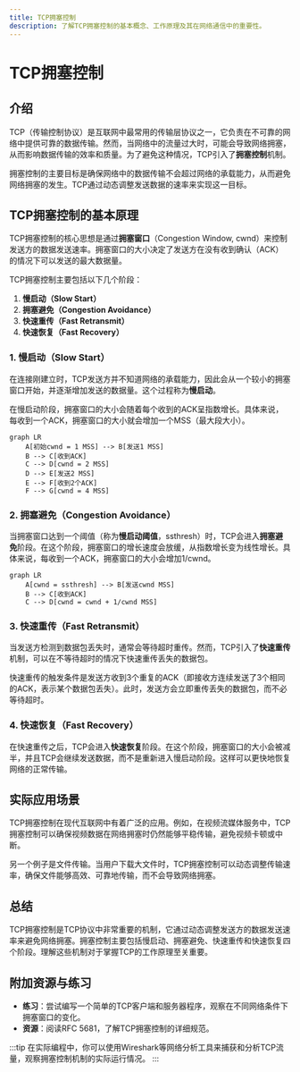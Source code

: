 ```yaml
---
title: TCP拥塞控制
description: 了解TCP拥塞控制的基本概念、工作原理及其在网络通信中的重要性。
---
```


# TCP拥塞控制

## 介绍

TCP（传输控制协议）是互联网中最常用的传输层协议之一，它负责在不可靠的网络中提供可靠的数据传输。然而，当网络中的流量过大时，可能会导致网络拥塞，从而影响数据传输的效率和质量。为了避免这种情况，TCP引入了**拥塞控制**机制。

拥塞控制的主要目标是确保网络中的数据传输不会超过网络的承载能力，从而避免网络拥塞的发生。TCP通过动态调整发送数据的速率来实现这一目标。

## TCP拥塞控制的基本原理

TCP拥塞控制的核心思想是通过**拥塞窗口**（Congestion Window, cwnd）来控制发送方的数据发送速率。拥塞窗口的大小决定了发送方在没有收到确认（ACK）的情况下可以发送的最大数据量。

TCP拥塞控制主要包括以下几个阶段：

1. **慢启动（Slow Start）**
2. **拥塞避免（Congestion Avoidance）**
3. **快速重传（Fast Retransmit）**
4. **快速恢复（Fast Recovery）**

### 1. 慢启动（Slow Start）

在连接刚建立时，TCP发送方并不知道网络的承载能力，因此会从一个较小的拥塞窗口开始，并逐渐增加发送的数据量。这个过程称为**慢启动**。

在慢启动阶段，拥塞窗口的大小会随着每个收到的ACK呈指数增长。具体来说，每收到一个ACK，拥塞窗口的大小就会增加一个MSS（最大段大小）。

```mermaid
graph LR
    A[初始cwnd = 1 MSS] --> B[发送1 MSS]
    B --> C[收到ACK]
    C --> D[cwnd = 2 MSS]
    D --> E[发送2 MSS]
    E --> F[收到2个ACK]
    F --> G[cwnd = 4 MSS]
```

### 2. 拥塞避免（Congestion Avoidance）

当拥塞窗口达到一个阈值（称为**慢启动阈值**，ssthresh）时，TCP会进入**拥塞避免**阶段。在这个阶段，拥塞窗口的增长速度会放缓，从指数增长变为线性增长。具体来说，每收到一个ACK，拥塞窗口的大小会增加1/cwnd。

```mermaid
graph LR
    A[cwnd = ssthresh] --> B[发送cwnd MSS]
    B --> C[收到ACK]
    C --> D[cwnd = cwnd + 1/cwnd MSS]
```

### 3. 快速重传（Fast Retransmit）

当发送方检测到数据包丢失时，通常会等待超时重传。然而，TCP引入了**快速重传**机制，可以在不等待超时的情况下快速重传丢失的数据包。

快速重传的触发条件是发送方收到3个重复的ACK（即接收方连续发送了3个相同的ACK，表示某个数据包丢失）。此时，发送方会立即重传丢失的数据包，而不必等待超时。

### 4. 快速恢复（Fast Recovery）

在快速重传之后，TCP会进入**快速恢复**阶段。在这个阶段，拥塞窗口的大小会被减半，并且TCP会继续发送数据，而不是重新进入慢启动阶段。这样可以更快地恢复网络的正常传输。

## 实际应用场景

TCP拥塞控制在现代互联网中有着广泛的应用。例如，在视频流媒体服务中，TCP拥塞控制可以确保视频数据在网络拥塞时仍然能够平稳传输，避免视频卡顿或中断。

另一个例子是文件传输。当用户下载大文件时，TCP拥塞控制可以动态调整传输速率，确保文件能够高效、可靠地传输，而不会导致网络拥塞。

## 总结

TCP拥塞控制是TCP协议中非常重要的机制，它通过动态调整发送方的数据发送速率来避免网络拥塞。拥塞控制主要包括慢启动、拥塞避免、快速重传和快速恢复四个阶段。理解这些机制对于掌握TCP的工作原理至关重要。

## 附加资源与练习

- **练习**：尝试编写一个简单的TCP客户端和服务器程序，观察在不同网络条件下拥塞窗口的变化。
- **资源**：阅读RFC 5681，了解TCP拥塞控制的详细规范。

:::tip
在实际编程中，你可以使用Wireshark等网络分析工具来捕获和分析TCP流量，观察拥塞控制机制的实际运行情况。
:::